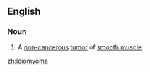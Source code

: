 ==English==
{{wikipedia}}
===Noun===
{{en-noun|-}}
#{{pathology}} A [[non-]][[cancerous]] [[tumor]] of [[smooth muscle]].

[[zh:leiomyoma]]